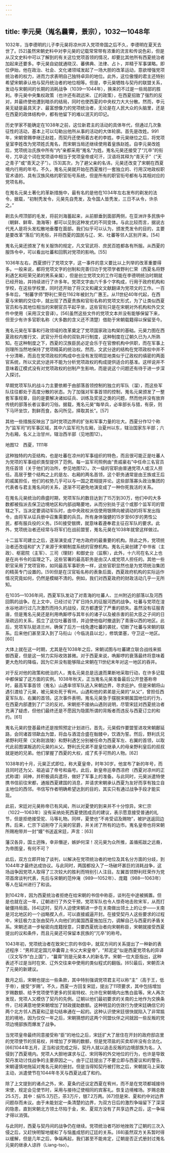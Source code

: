 ```yaml
---
---
---
```

title: 李元昊（嵬名曩霄，景宗），1032—1048年
---



1032年，当李德明的儿子李元昊将凉州并入党项帝国之后不久，李德明在夏天去世了。[52]虽然宋朝史料中对李元昊的记载常常带有浓重的流言和传说色彩，但是从汉文史料中可以了解到的有关这位党项首领的情况，却要比其他所有西夏统治者加起来还要多。李元昊自幼就通晓汉、蕃佛典、法律、占卜，并精于军事谋略。即位伊始，他在政治、社会、文化诸领域发起了一场大胆的改革运动，意欲增强党项统治者的权力，进而力求表明自己独特卓异的地位。此外，这位傲慢的君主还特别希望宋朝承认他与契丹统治者的地位相等。但是，李元昊牺牲与契丹的联盟关系，发动与宋朝间的长期的消耗战争（1039—1044年），换来的不过是一些局部的胜利。李元昊中央集权政策（也许还有疏远宋、辽的政策），在西夏招致了强烈的反对，并最终使他遭到暗杀的结局，同时也使西夏的中央权力大大分散。然而，李元昊无疑是最具天才、最富想像力的党项统治者，无论是在人民大众的头脑里，还是在西夏的政体结构中，都有他留下的难以泯灭的印记。

历史学家不能确定在1038年之前，这位新君主的活动的具体年代，但通过几次象征性的活动，基本上可以勾勒出他所从事的活动的大体轮廓。首先是改姓。991年，宋朝曾赐李继迁赵姓，而契丹还使用着古老的李姓。李元昊继位之后，将党项皇室李姓改为党项姓氏嵬名，而宋朝当局还继续使用着皇族赵姓。自李元昊改姓后，党项统治氏族中所有“内”亲都采用“嵬名”为姓。嵬名元昊还接受了“兀卒”的衔号，兀卒这个词在党项语中相当于党项皇帝或可汗，汉语将其释为“青天子”（“天之青子”或“青天之子”）。[53]其次，为了避父亲的名讳，元昊还改变了宋朝在西夏境内行用的年号。不久，嵬名元昊就开始在西夏推行一套独立的、行用汉地政权职官术语的、具有汉族风格的职官衔号系统，但是所有的职官衔号都有与其相对应的党项名称。

在嵬名元昊土著化的革新措施中，最有名的是他在1034年左右发布的剃发的法令，据载，“初制秃发令，元昊先自秃发，及令国人皆秃发，三日不从令，许杀之。”

剃去头颅顶部的毛发，将前刘海蓄起来，从前额垂到面部两侧，在亚洲许多民族中（朝鲜、鲜卑、渤海等）都可以见到这种发式的不同变体。与此比较而言，据说古代羌人是将头发松散地垂覆在面部。我们似乎可以认为，颁发秃发令的目的，主要是要改革“落后”的羌俗，并将西夏的国民与辽、宋、吐蕃等邻人区别开来。[54]

嵬名元昊还颁发了有关服饰的规定，凡文官武将、庶民百姓都各有所服。从西夏的服饰令中，可以看出吐蕃和回鹘对党项的影响。[55]

1036年左右，西夏颁行了党项文字，这一事件的意义要比以上列举的改革重要得多。一般来说，都将党项文字的创制和完善归功于党项学者野利仁荣（西夏名将野利遇乞和旺荣兄弟的男系亲属），但是创立党项文的工作可能在李德明统治时期就已经开始，并持续进行了许多年。党项文字由六千多个字构成，行用于政府机构和学校，在这些学校里，同时还开始了将汉文和藏文文献翻译为党项文的工作。一百多年后，“制蕃字师”野利仁荣在1162年被封为广惠王。从11世纪40年代起，在西夏与宋朝的交往中，就出现了西夏贵族和官衔名称的党项文形式，为了让类似西夏官员和与其地位相当的宋朝官员平起平坐，这些官衔只是在宋朝对外机构和外交文件中使用（采用汉文音译）。[56]虽然这些文件的党项文本并没有能够保留下来，但至少有许多官职名称（大多数的含义还不清楚）借助于宋朝载籍得以保留至今。

嵬名元昊在军事和行政领域的改革奠定了党项国家政治构架的基础。元昊力图在西夏政权内推行文、武官分开任命的双轨并行制度，这种制度在辽朝久已为人所熟知。在这种制度之下，西夏的汉族臣民必定会乐于在官僚机构中供职，而在军事上则理所当然地保持了党项精英的统治权。然而，文武分途的结构在党项政权中并不十分清晰，而且在党项政权的构成中也没有发现明显地类似于辽政权的缜密的两面官系统，所以文武分途并不能为分析党项政权的构成提供适合的基准。这样说并不意味着辽模式没有对党项政权的创制产生影响，而是说这个问题还有待于进一步深入探讨。

早期党项军队的战斗力主要依赖于由部落首领控制的独立的军队（溜），而这些军队往往都处于高度分散的状态。为了加强对军事首领的控制，嵬名元昊颁发了一整套军事规章，目的是要解决诸如征兵、训练及奖惩之类的问题，然而他并没有放弃传统的部落长者议事的习俗。据载，嵬名元昊“每举兵，必率部长与猎，有获，则下马环坐饮，割鲜而食，各问所见，择取其长”。[57]

其他一些措施反映出了当时党项边界的扩张和军事力量的壮大。西夏分作12个称为“监军司”的军事区域，其中六监军司为左厢，治夏州以东，辖治国家东半部；六为右厢，名义上治甘州，辖治西半部（见地图12）。



地图12　西夏，1111年

这种独特的内亚结构，也是吐蕃在凉州的军事组织的特色，而且很可能正是吐蕃人为党项的军事组织类型提供了范例。每一监军司照例由“贵戚豪右”中任命三名官员充任首领（关于他们的治所，参见地图12）。次一级的官职由普通党项人或汉人担任。高居于整个结构之上的是左、右厢的两名首领，这个职务通常是由王族或王后的戚属担任，他们的权势几乎可以与一国之君相提并论。这些部落寡头政治集团的代表者与君主嵬名间的关系，逐渐不可避免地演变成了一种你死我活的关系。

在嵬名元昊统治的鼎盛时期，党项军队的数目达到了15万到30万，他们中的大多数都被指派去保卫边境地区和内部战略要地，从而分别处于这个或那个监军司的管辖之下。当决定要调动军队时，由中央政权派信使用银牌向被调动的将军发出指令，由将军从征兵册中召集需要的兵员。所有身体强健的15岁至60岁的男性公民，都有服兵役的义务。[58]接受银牌，就意味着遵奉君主征召军队的要求。此外，党项统治者还经常与将军们在战前盟誓，嵬名元昊在1038年就曾这样做过。

十二监军司建立之后，逐渐演变成了地方政府的最重要的机构。除此之外，党项统治者还改组和扩大了来源于宋朝制度系统的官僚机构。嵬名元昊创建了中书省（主政）、枢密院（主军）、三司（理财）和御史台（监察），此外，十六司在名义上也是在尚书令的监理之下。这些官署的最高职务是由汉人或党项人担任的。其他一些职官采用了党项官称，如同最高军事职务一样，这些官职显然也是为党项统治集团的精英专门设置的。[59]但是在汉官垢名称的表象后面，西夏政府机构的实际运作情况究竟如何，仍然是模糊不清的。例如，我们对西夏政府的财政活动几乎一无所知。

在1035—1036年间，西夏军队发动了对青海的吐蕃人、兰州附近的部落以及河西回鹘的战争。在上文中，已经讨论了旷日持久的征服河西的战争。吐蕃与党项在湟水谷地进行过几次激烈而持久的战役，双方都遭受了严重的损失。虽然没有征服青唐，但是嵬名元昊还是利用唃厮啰与其年长的诸子以及被杀害的前大臣之子间的日渐疏远的关系，孤立了这位吐蕃首领，并迫使他临时撤退到了青唐以西的地区。此后，党项军队挺进兰州，确保了后方一线免遭吐蕃的袭扰，切断了吐蕃与宋朝的联系。后来他们甚至深入到了马衔山（今临洮县以北），修筑堡塞，守卫这一地区。[60]

大体上就在这一时期，尤其是在1038年之后，宋朝试图与吐蕃建立联合战线来抵御西夏，但是这一努力实际收效甚微。对于西夏来说，唃厮啰的衰落最终将意味着更大危险的降临，因为它并没有能够阻止宋朝在11世纪末年对这一地区的吞并。

对于反对他的政策和统治的人，嵬名元昊总是迅速而果断地采取行动，在许多记载中都保留了这方面的实例。1038年秋天，正当嵬名元昊准备最后公开登基称帝时，最高军事首领（嵬名）山遇率领军队逃入宋朝边界，寻求庇护。但是宋朝将山遇引渡给了元昊，被元昊处死于宥州。山遇和他的弟弟是元昊的“从父”，曾担任西夏军队左、右翼的首领。这次事件表明，嵬名元昊急于摆脱宋朝属国地位的行为，在西夏内部遭到了广泛的反对。宋朝拒不接纳山遇则说明，尽管宋廷对西夏统治者充满了疑虑，但他们最终还是不愿因为隐匿所谓的背叛者而违反与西夏订立的和约。[61]

嵬名元昊的登基最终还是按照预定计划进行。首先，元昊假作要盟誓进攻宋朝鄜延路，会同诸首领歃血为盟，将血与酒混合盛在骷髅中，饮酒为誓。然后，野利氏兄弟野利旺荣（又称刚浪陵）和野利遇乞分别被任命为西夏军左、右翼的首领，以取代此前图谋叛逃的元昊的从父。野利氏兄弟不是皇位继承人的母亲野利皇后的叔叔就是她的兄弟。他们掌握了西夏的大权，成了炙手可热的人物。[62]

1038年的十月，元昊正式即位，称大夏皇帝，时年30岁。他宣布了新的年号，而且同时还为父、祖追谥了帝号和庙号。此后，新皇帝巡幸西凉府（西夏对凉州的正式称谓）祠神，并积极调兵遣将，做好了军事上的准备。与此同时，元昊派遣特使携书信前往宋都，通报西夏建国的消息，并请求宋朝承认西夏为友好而享有独立自主地位的西邻。书信写作者明确希望达到的目的，其实只有通过战争手段才能实现。

此前，宋廷对元昊称帝已有风闻，所以对夏使的到来并不十分惊异。宋仁宗（1022—1063年）没有采纳处死西夏使团成员的建议，表示愿意接受普通的礼节，但是拒绝接受驼、马等礼物。同样，夏使也“不肯受诏及赐物”，被护送返回边界。后来，仁宗下诏削夺了元昊的官爵，并关闭了所有的边市。嵬名皇帝也将宋朝所赐袍带并一封“嫚”书送返宋廷，声言：[63]

藩汉各异，国土迥殊，幸非僭逆，嫉妒何深！况元昊为众所推，盖循拓跋之远裔，为帝图皇，有何不可？



此后，双方立即开始了谈判，以解决在党项统治者的地位及其名分方面的分歧，到1044年才最终达成协议。与此同时，两国都投入了一场破坏甚巨的消耗战争，这场战争因党项人取得了三次较大的胜利而特别引人注目。左翼首领野利旺荣作为党项首席谈判代表，先后与宋朝的范仲淹（989—1052年）、庞籍（988—1063年）等人在延州进行了和谈。

到1042年，因为西夏统治者拒绝在给宋朝的书信中称臣，谈判在中途被搁置。但是也就在这一年，辽朝进行了外交干预，党项军队也令人惊奇地击败宋军，从而打破僵持局面。[64]这时，契丹人迫使宋朝进一步在关南做出领土上的让步——关南是河北地区的一个战略揳入点，可以直接威逼开封。在接受契丹人这些要求的过程中，宋廷极力主张由契丹人向他们的属国西夏施加压力，调解自己与西夏的矛盾关系。宋朝还进一步秘密向庞籍授意，只要西夏统治者向宋朝称臣，宋朝就接受西夏提出的议和条件，而且元昊还可保留本民族的“兀卒”的称号。

1043年初，党项统治者在致宋仁宗的书信中，就双方间的关系提出了一种新的表述程序：“男邦泥定国兀卒囊霄上书父大宋皇帝”，“邦泥定”似是西夏党项名的异译（汉文写作“白上国”），“曩霄”则是元昊本人的新名字。宋朝一位大臣指出，这种表述不过是当时在宋、辽外交往来中使用的类似程式的翻版。[65]最后，宋朝否决了元昊的新建议。

数月之后，宋朝也提出一些条款，其中特别强调党项君主可以称“主”（高于王，低于帝），接受“岁赐”。不久，西夏一方回复宋廷，提出了11项要求，其中包括增加岁赐数额、给予党项使节更多的贸易特权、允许在宋朝境内出售白盐等。宋人再次发现，党项人又模仿了契丹的先例。辽朝以他们最初要求的关南的土地作为交换条件，已经满意地使宋朝增加了财政援助数额。这种明显的仿效行为使宋廷确信它的两个北方邻人西夏和辽是勾结串通在一起的。这种认识使宋廷很快就陷入了非常尴尬的境地，因为仅仅一年之后，宋朝猜想的这两个同盟伙伴之间就因一些反叛的党项边境部族而爆发了战争。

当党项皇帝最终同意接受称“臣”的地位之后，宋廷扩大了居住在开封的政府邸店里的党项使节的贸易权，并增加了岁赐的数额，但是党项盐的买卖却并没有合法化。[66]1044年五月，正当和谈完成之际，契丹人就以追击反叛的边境部族为名，入侵到了西夏境内。党项人大胆地谋求与辽、宋同等的外交地位的行为，也许是导致契丹发动讨伐战争的主要原因之一。由于辽廷提出了不要立即与西夏议和的警告，宋朝谨慎地拖延对嵬名元昊的册封。但是当得知契丹被打败之后，宋朝就马上采取主动，派遣使节在1044年冬天与西夏达成了和约。

除了上文提到的诸点之外，宋、夏条约还议定西夏在宥州，而不是在党项都城接待宋使，规定会见使节时，采用与接待辽使相同的宾客礼。恢复边境榷场。岁赐总数25.5万，其中：绢15.3万匹，茶3万斤，银7.2万两。[67]但是宋、夏和约中对边界问题存而未议。由于未能划定一条清楚的边界，为双方日后的激烈争端留下了深深的隐患，直到宋朝北方领土尽陷于金，宋、夏双方没有了共享边界之后，这一争端才得以消弭。

与此同时，西夏与契丹间的战争仍在继续。党项统治者巧妙地挫败了辽朝的三次入侵之后，又赶快明智地缓和了与恼羞成怒的辽廷的关系。[68]虽然双方关系暂时得以缓解，但是几年之后，争端再起，我们甚至不能肯定，辽朝是否正式册封过嵬名元昊的继承人谅祚（Liang-tso）。